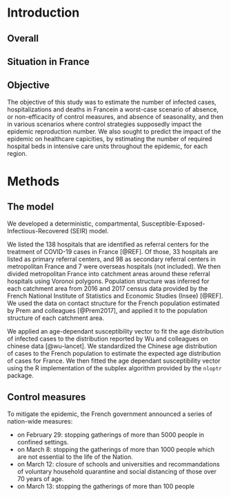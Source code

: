 # Introduction

## Overall

## Situation in France

## Objective

The objective of this study was to estimate the number of infected cases, hospitalizations and deaths in Francein a worst-case scenario of absence, or non-efficacity of control measures, and absence of seasonality, and then in various scenarios where control strategies supposedly impact the epidemic reproduction number. We also sought to predict the impact of the epidemic on healthcare capicities, by estimating the number of required hospital beds in intensive care units throughout the epidemic, for each region.

# Methods

## The model

We developed a deterministic, compartmental, Susceptible-Exposed-Infectious-Recovered (SEIR) model.

We listed the 138 hospitals that are identified as referral centers for the treatment of COVID-19 cases in France [@REF]. Of those, 33 hospitals are listed as primary referral centers, and 98 as secondary referral centers in metropolitan France and 7 were overseas hospitals (not included). We then divided metropolitan France into catchment areas around these referral hospitals using Voronoi polygons. Population structure was inferred for each catchment area from 2016 and 2017 census data provided by the French National Institute of Statistics and Economic Studies (Insee) [@REF]. We used the data on contact structure for the French population estimated by Prem and colleagues [@Prem2017], and applied it to the population structure of each catchment area.

We applied an age-dependant susceptibility vector to fit the age distribution of infected cases to the distribution reported by Wu and colleagues on chinese data [@wu-lancet]. We standardized the Chinese age distribution of cases to the French population to estimate the expected age distribution of cases for France. We then fitted the age dependant susceptibility vector using the R implementation of the subplex algorithm provided by the `nloptr` package.

## Control measures

To mitigate the epidemic, the French government announced a series of nation-wide measures:

- on February 29: stopping gatherings of more than 5000 people in confined settings.
- on March 8: stopping the gatherings of more than 1000 people which are not essential to the life of the Nation.
- on March 12: closure of schools and universities and recommandations of voluntary household quarantine and social distancing of those over 70 years of age.
- on March 13: stopping the gatherings of more than 100 people

